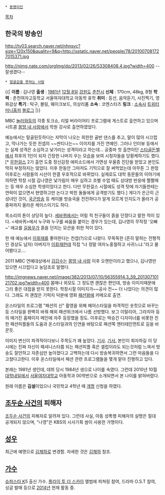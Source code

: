  * [[동명이인]]

[[목차]]

== 한국의 방송인 ==
http://tv03.search.naver.net/nhnsvc?size=120x150&quality=9&q=http://sstatic.naver.net/people/78/201007081727015371.jpg

http://nimg.nate.com/orgImg/do/2013/02/26/53308408.4.jpg?width=400
--잘생겼다--

 * [[얼굴값을 못하는 사람]]


{{|
'''이름''' : 김나영
'''출생''' : [[1981년]] [[12월 8일]] [[강원도]] [[춘천시]]
'''신체''' : 170cm, 48kg, B형
'''학력''' : 춘천여자고등학교 서울여자대학교 아동학 휴학
'''취미''' : 등산, 음악듣기, 사진찍기, 영화감상
'''특기''' : 탁구, 볼링, 웨이크보드, 의상리폼
'''소속''' : 코엔스타즈
'''링크''' : [http://www.koengroup.co.kr/contents/stars/stars_pr.asp?idx=53 소속사] [https://twitter.com/cubina 트위터] [http://minihp.cyworld.com/pims/main/pims_main.asp?tid=24647945 미니홈피] [http://blog.naver.com/underandover 블로그]
|}}

MBC [[놀러와]]등의 각종 토크쇼, 리얼 버라이어티 프로그램에 게스트로 출연하고 있으며 시트콤 [[몽땅 내 사랑]]에서 학원 강사로 출연하였었다.

예능에서는 탈골된듯하다는 자막이 나오는 희한한 골반 댄스를 추고, 말이 많아 시끄럽고, 막나가는 듯한 컨셉의 ~~싼티나는~~ 이미지를 가진 연예인. 그러나 인터뷰 등에서는 실제 성격은 소심하고 낯가리는 성격이라고 하는데... 공중파 첫 출연이던 [[스타골든벨]]에서 최후의 1인이 되자 긴장한 나머지 우는 모습을 보여 시청자들을 당황케하기도 했다.[* [[무한걸스]] 2기 출연 도중 정신감정 에피소드에서 가면성 우울증 진단을 받았고 본인도 딱히 부정하지는 않았다. 이후 한동안 그마저도 기믹으로 잘 써먹었는데 아무튼 그 판정 이후로는 사람들의 시선이 한결 우호적으로 바뀌었다. 실제로도 대학 동문들의 이야기에 의하면 학창 시절 김나영은 낯가림이 매우 심하고 조별 수업 때도 상대방 반응에 쩔쩔매는 등 매우 소심한 학생이었다고 한다. 다만 무한걸스 시절에도 성격 탓에 자기들한테는 연락이 없으면서 현영하고만 논다고 박힌 돌들에게 공격받기도 했다.]  게다가 은근히 근성녀인 것이, [[국군방송]] 등 케이블 방송국을 전전하다가 알게 모르게 인지도가 올라가 공중파까지 올라온 케이스이기도 하다. 

목소리의 톤이 상당히 높다. [[세바퀴]]에서는 어릴 적 친구들이 흙을 던졌다고 말한 적이 있다. <세바퀴>에서 누구와 누구를 싸움을 붙이는 경우가 있는데, 김나영의 무작정 '오빠~' 애교를 [[길용우]]가 흙을 던지는 모션을 취한 적이 있다.

한 때 예능에서 [[이휘재]]를 좋아한다는 컨셉(?)으로 나왔다. 무뚝뚝한 (흔히 말하는 전형적인 경상도 남자) 아버지가 [[이휘재]]한테 직접 “너 정말 여자노홍철하고 사귀느냐.”라고 물어봤다고….

2011 MBC 연예대상에서 [[김갑수]]는 [[몽땅 내 사랑]] 이후 오랜만이라고 했으나, 김나영만 있으면 시끄럽다고 농담조로 말했다.

http://imgnews.naver.net/image/382/2013/07/10/56355914.3_59_20130710121702.jpg?width=400
몸매나 외모도 그 정도면 괜찮은 편인데, 방송 이미지때문에 그리 좋은 대접을 받지 못한다. 학창시절 이미지가~~공사 전~~ 더 나았다는 의견이 많다. 그래도 저 괜찮은 기럭지 덕분에 영화 [[패션왕]]에 카메오로 출연.

온스타일의 프로그램 "패션의 신" 촬영을 위해 헤어스타일을 파격적인 숏컷으로 바꾸는 등 스타일을 완벽히 바꿔 해외 패션위크에서 나름 선방했다. 보그 이탈리아, 그라치아 등의 매거진 홈페이지 메인에 자주 등장했을 정도. 이후로는 박승건 디자이너를 비롯한 친한 패션피플들의 도움과 온스타일과의 인연을 바탕으로 패션쪽 엔터테인먼트로 길을 바꾼듯.

이미지 변신이 파격적이다보니 주목도가 꽤 높았다. [http://www.newsen.com/news_view.php?uid=201304021734382210 기사]. [http://news.naver.com/main/read.nhn?mode=LSD&mid=sec&sid1=106&oid=382&aid=0000115822 기사.] 본인이 회자하길 이 당시에는 진짜 자신이 패셔니스타쯤 되는 패션피플 혹은 셀럽이라도 되는것처럼 느껴서 방송도 잘안하고 자존심만 높아졌다고 고백하는데 다시 방송복귀하면서 그런 마음들을 다 고쳤다고한다. 이후 온스타일에서 패션 관련 프로그램들을 몇개 맡아 진행하고 있다. 

본래는 1981년 생인데, 데뷔 당시 1984년 생으로 나이를 속였다. 그런데 2010년 10월 [[대학내일]]에서 [[서울여자대학교]] 아동학과 00학번으로 소개되면서 본 나이를 밝혀버렸다.

원래 이름은 '''김설'''이었으나 국민학교 4학년 때 [[개명]] 신청을 하였다.
== [[조두순 사건]]의 피해자 ==
[[조두순 사건]]의 피해자로 알려져 있다. 그런데 사실, 아동 성폭행 피해자의 실명은 절대 공개되지 않으며, "나영"은 KBS의 시사기획 쌈이 사용한 가명이다.

== [[성우]] ==
최근에 예명으로 [[김채하]]로 변경함. 자세한 것은 [[김채하]] 참조.

== [[가수]] ==
[[슈퍼스타 K]]5 출신 가수. [[플라이 투 더 스카이]] 앨범에 피쳐링 참여, 드라마 O.S.T 참여, 싱글 발매 등으로 [[2014년]] 현재 활동 중.
